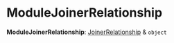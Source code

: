 
# ModuleJoinerRelationship

 **ModuleJoinerRelationship**: [JoinerRelationship](../../types/types/types.JoinerRelationship.mdx) & `object`
